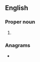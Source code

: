==English==

===Proper noun===
{{en-proper noun}}

# {{lb|en|US}} {{initialism of|{{w|Federal Writers' Project}}|lang=en}}

===Anagrams===
* {{anagrams|en|WPF}}